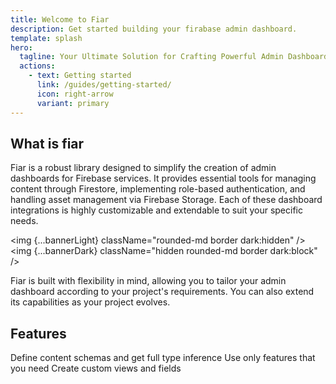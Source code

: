 ```yaml
---
title: Welcome to Fiar
description: Get started building your firabase admin dashboard.
template: splash
hero:
  tagline: Your Ultimate Solution for Crafting Powerful Admin Dashboards for Firebase Services
  actions:
    - text: Getting started
      link: /guides/getting-started/
      icon: right-arrow
      variant: primary
---
```



## What is fiar

Fiar is a robust library designed to simplify the creation of admin dashboards for Firebase services. It provides essential tools for managing content through Firestore, implementing role-based authentication, and handling asset management via Firebase Storage. Each of these dashboard integrations is highly customizable and extendable to suit your specific needs.

<img {...bannerLight} className="rounded-md border dark:hidden" />
<img {...bannerDark} className="hidden rounded-md border dark:block" />

Fiar is built with flexibility in mind, allowing you to tailor your admin dashboard according to your project's requirements.
You can also extend its capabilities as your project evolves.

## Features

<CardGrid>
  <Card title="Fully typed" icon="approve-check">
    Define content schemas and get full type inference
  </Card>
  <Card title="Composable" icon="puzzle">
    Use only features that you need
  </Card>
  <Card title="Customizable" icon="pencil">
    Create custom views and fields
  </Card>
</CardGrid>
